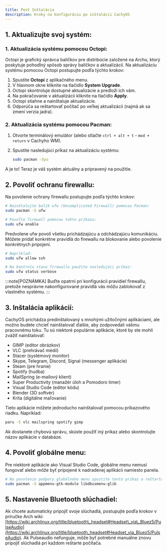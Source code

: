 ```yaml
---
title: Post Inštalácia
description: Kroky na konfiguráciu po inštalácii CachyOS
---
```



## 1\. Aktualizujte svoj systém:

### 1\. Aktualizácia systému pomocou Octopi:

Octopi je grafický správca balíčkov pre distribúcie založené na Archu, ktorý poskytuje pohodlný spôsob správy balíčkov a aktualizácií.
Na aktualizáciu systému pomocou Octopi postupujte podľa týchto krokov:

<Steps>

1. Spustite **Octopi** z aplikačného menu.
2. V hlavnom okne kliknite na tlačidlo **System Upgrade**.
3. Octopi skontroluje dostupné aktualizácie a predloží ich vám.
4. Na pokračovanie v aktualizácii kliknite na tlačidlo **Apply**.
5. Octopi stiahne a nainštaluje aktualizácie.
6. Odporúča sa reštartovať počítač po veľkej aktualizácii (najmä ak sa zmení verzia jadra).

</Steps>

### 2\. Aktualizácia systému pomocou Pacman:

<Steps>

1. Otvorte terminálový emulátor (alebo stlačte `ctrl + alt + t` - `mod + return` v Cachyho WM).
2. Spustite nasledujúci príkaz na aktualizáciu systému:

   ```sh
   sudo pacman -Syu
   ```

</Steps>

A je to! Teraz je váš systém aktuálny a pripravený na použitie.

## 2\. Povoliť ochranu firewallu:

Na povolenie ochrany firewallu postupujte podľa týchto krokov:

<Tabs>

<TabItem label="1">

```bash
# Nainštalujte balík ufw (Uncomplicated Firewall) pomocou Pacman:
sudo pacman -S ufw
```

</TabItem>
<TabItem label="2">

```bash
# Povoľte firewall pomocou tohto príkazu:
sudo ufw enable
```

</TabItem>
<TabItem label="3">

Predvolene ufw povolí všetku prichádzajúcu a odchádzajúcu komunikáciu. Môžete pridať konkrétne pravidlá do firewallu na blokovanie alebo povolenie konkrétnych pripojení.

```bash
# Napríklad:
sudo ufw allow ssh
```

</TabItem>
<TabItem label="4">

```bash
# Na kontrolu stavu firewallu použite nasledujúci príkaz:
sudo ufw status verbose
```

</TabItem>
</Tabs>

:::note[POZNÁMKA]
Buďte opatrní pri konfigurácii pravidiel firewallu, pretože nesprávne nakonfigurované pravidlá vás môžu zablokovať z vlastného systému.
:::

## 3\. Inštalácia aplikácií:

CachyOS prichádza predinštalovaný s mnohými užitočnými aplikáciami, ale možno budete chcieť nainštalovať ďalšie, aby zodpovedali vášmu pracovnému toku.
Tu sú niektoré populárne aplikácie, ktoré by ste mohli zvážiť nainštalovať:

*   GIMP (editor obrázkov)
*   VLC (prehrávač médií)
*   Stacer (systémový monitor)
*   Skype, Telegram, Discord, Signal (messenger aplikácie)
*   Steam (pre hranie)
*   Spotify (hudba)
*   MailSpring (e-mailový klient)
*   Super Productivity (manažér úloh a Pomodoro timer)
*   Visual Studio Code (editor kódu)
*   Blender (3D softvér)
*   Krita (digitálne maľovanie)

Tieto aplikácie môžete jednoducho nainštalovať pomocou príkazového riadku. Napríklad:

```sh
paru -S vlc mailspring spotify gimp
```

Ak dostanete chybovú správu, skúste použiť iný príkaz alebo skontrolujte názov aplikácie v databáze.

## 4\. Povoliť globálne menu:
Pre niektoré aplikácie ako Visual Studio Code, globálne menu nemusí fungovať alebo môže byť pripojené k nadradenej aplikácii namiesto panela.

```sh
# Na povolenie podpory globálneho menu spustite tento príkaz a reštartujte aplikáciu.
sudo pacman -S appmenu-gtk-module libdbusmenu-glib
```

## 5\. Nastavenie Bluetooth slúchadiel:
Ak chcete automaticky pripojiť svoje slúchadlá, postupujte podľa krokov v príručke Arch wiki: [https://wiki.archlinux.org/title/bluetooth\_headset#Headset\_via\_Bluez5/PulseAudio](https://wiki.archlinux.org/title/bluetooth_headset#Headset_via_Bluez5/PulseAudio). Ak Pulseaudio nefunguje, môže byť potrebné manuálne znovu pripojiť slúchadlá pri každom reštarte počítača.